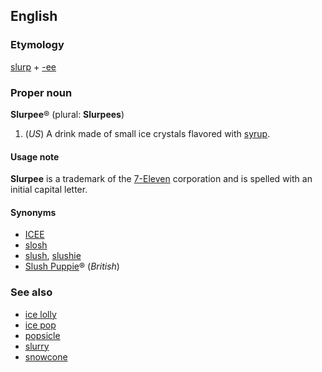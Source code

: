 ==English==
===Etymology===
[[slurp]] + [[-ee]]

===Proper noun===
{{wikipedia}}
'''Slurpee'''&reg; (plural: '''Slurpees''')

#(''US'') A drink made of small ice crystals flavored with [[syrup]].

====Usage note====
'''Slurpee''' is a trademark of the [[w:7-Eleven|7-Eleven]] corporation and is spelled with an initial capital letter.

<!--How can this be when Slurpee is a trademark?  Is it a generic term?
===Noun===
'''slurpee''' (plural: '''slurpees''')

# Any partially [[frozen]] edible mixture of flavored [[syrup]] and tiny ice [[crystal]]s.
-->

====Synonyms====
*[[ICEE]]
*[[slosh]]
*[[slush]], [[slushie]]
*[[Slush Puppie]]&reg; (''British'')

===See also===
*[[ice lolly]]
*[[ice pop]]
*[[popsicle]]
*[[slurry]]
*[[snowcone]]